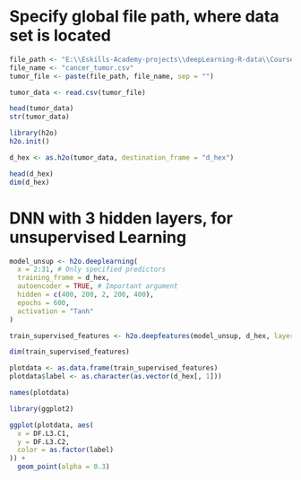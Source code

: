 # Specify global file path, where data set is located
```r
file_path <- "E:\\Eskills-Academy-projects\\deepLearning-R-data\\Course-Data\\"
file_name <- "cancer_tumor.csv"
tumor_file <- paste(file_path, file_name, sep = "")
```
```r
tumor_data <- read.csv(tumor_file)
```
```r
head(tumor_data)
str(tumor_data)
```

```r
library(h2o)
h2o.init()
```

```r
d_hex <- as.h2o(tumor_data, destination_frame = "d_hex")
```
```r
head(d_hex)
dim(d_hex)
```


# DNN with 3 hidden layers, for unsupervised Learning
```r
model_unsup <- h2o.deeplearning(
  x = 2:31, # Only specified predictors
  training_frame = d_hex,
  autoencoder = TRUE, # Important argument
  hidden = c(400, 200, 2, 200, 400),
  epochs = 600,
  activation = "Tanh"
)
```


```r
train_supervised_features <- h2o.deepfeatures(model_unsup, d_hex, layer = 3)
```

```r
dim(train_supervised_features)
```
```r
plotdata <- as.data.frame(train_supervised_features)
plotdata$label <- as.character(as.vector(d_hex[, 1]))
```
```r
names(plotdata)
```
```r
library(ggplot2)
```
```r
ggplot(plotdata, aes(
  x = DF.L3.C1,
  y = DF.L3.C2,
  color = as.factor(label)
)) +
  geom_point(alpha = 0.3)
```

